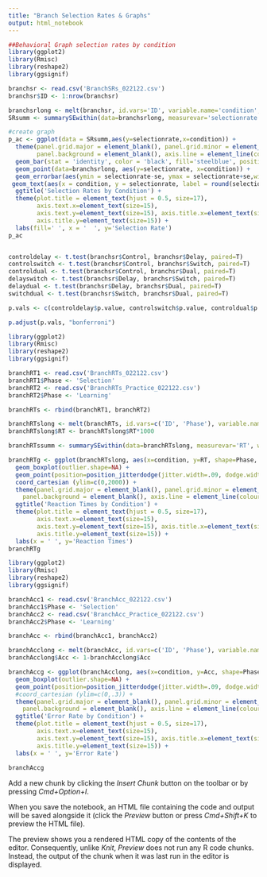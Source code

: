 ```yaml
---
title: "Branch Selection Rates & Graphs"
output: html_notebook
---
```



```r
##Behavioral Graph selection rates by condition
library(ggplot2)
library(Rmisc)
library(reshape2)
library(ggsignif)

branchsr <- read.csv('BranchSRs_022122.csv')
branchsr$ID <- 1:nrow(branchsr)

branchsrlong <- melt(branchsr, id.vars='ID', variable.name='condition', value.name='selectionrate')
SRsumm <- summarySEwithin(data=branchsrlong, measurevar='selectionrate', withinvars='condition', idvar='ID')

#create graph
p_ac <- ggplot(data = SRsumm,aes(y=selectionrate,x=condition)) +
  theme(panel.grid.major = element_blank(), panel.grid.minor = element_blank(),
        panel.background = element_blank(), axis.line = element_line(colour = "black")) + 
  geom_bar(stat = 'identity', color = 'black', fill='steelblue', position = position_dodge(.9)) +
  geom_point(data=branchsrlong, aes(y=selectionrate, x=condition)) + 
  geom_errorbar(aes(ymin = selectionrate-se, ymax = selectionrate+se,width = .3),position=position_dodge(.9)) +
 geom_text(aes(x = condition, y = selectionrate, label = round(selectionrate, digits=2)), position = position_stack(vjust = .5), size = 4)+
  ggtitle('Selection Rates by Condition') + 
  theme(plot.title = element_text(hjust = 0.5, size=17),
        axis.text.x=element_text(size=15),
        axis.text.y=element_text(size=15), axis.title.x=element_text(size=15),
        axis.title.y=element_text(size=15)) +
  labs(fill=' ', x = '  ', y='Selection Rate') 
p_ac


controldelay <- t.test(branchsr$Control, branchsr$Delay, paired=T)
controlswitch <- t.test(branchsr$Control, branchsr$Switch, paired=T)
controldual <- t.test(branchsr$Control, branchsr$Dual, paired=T)
delayswitch <- t.test(branchsr$Delay, branchsr$Switch, paired=T)
delaydual <- t.test(branchsr$Delay, branchsr$Dual, paired=T)
switchdual <- t.test(branchsr$Switch, branchsr$Dual, paired=T)

p.vals <- c(controldelay$p.value, controlswitch$p.value, controldual$p.value, delayswitch$p.value, delaydual$p.value, switchdual$p.value)

p.adjust(p.vals, "bonferroni")
```
```r
library(ggplot2)
library(Rmisc)
library(reshape2)
library(ggsignif)

branchRT1 <- read.csv('BranchRTs_022122.csv')
branchRT1$Phase <- 'Selection'
branchRT2 <- read.csv('BranchRTs_Practice_022122.csv')
branchRT2$Phase <- 'Learning'

branchRTs <- rbind(branchRT1, branchRT2)

branchRTslong <- melt(branchRTs, id.vars=c('ID', 'Phase'), variable.name='condition', value.name='RT')
branchRTslong$RT <- branchRTslong$RT*1000

branchRTssumm <- summarySEwithin(data=branchRTslong, measurevar='RT', withinvars=c('condition', 'Phase'), idvar='ID', na.rm=T)

branchRTg <- ggplot(branchRTslong, aes(x=condition, y=RT, shape=Phase, fill=Phase)) +
  geom_boxplot(outlier.shape=NA) + 
  geom_point(position=position_jitterdodge(jitter.width=.09, dodge.width=.75)) + 
  coord_cartesian (ylim=c(0,2000)) +
  theme(panel.grid.major = element_blank(), panel.grid.minor = element_blank(),
    panel.background = element_blank(), axis.line = element_line(colour = "black")) +
  ggtitle('Reaction Times by Condition') + 
  theme(plot.title = element_text(hjust = 0.5, size=17),
        axis.text.x=element_text(size=15),
        axis.text.y=element_text(size=15), axis.title.x=element_text(size=15),
        axis.title.y=element_text(size=15)) +
  labs(x = ' ', y='Reaction Times')
branchRTg

```



```r
library(ggplot2)
library(Rmisc)
library(reshape2)
library(ggsignif)

branchAcc1 <- read.csv('BranchAcc_022122.csv')
branchAcc1$Phase <- 'Selection'
branchAcc2 <- read.csv('BranchAcc_Practice_022122.csv')
branchAcc2$Phase <- 'Learning'

branchAcc <- rbind(branchAcc1, branchAcc2)

branchAcclong <- melt(branchAcc, id.vars=c('ID', 'Phase'), variable.name='condition', value.name='Acc')
branchAcclong$Acc <- 1-branchAcclong$Acc

branchAccg <- ggplot(branchAcclong, aes(x=condition, y=Acc, shape=Phase, fill=Phase)) +
  geom_boxplot(outlier.shape=NA) + 
  geom_point(position=position_jitterdodge(jitter.width=.09, dodge.width=.75)) + 
  #coord_cartesian (ylim=c(0,.3)) +
  theme(panel.grid.major = element_blank(), panel.grid.minor = element_blank(),
    panel.background = element_blank(), axis.line = element_line(colour = "black")) +
  ggtitle('Error Rate by Condition') + 
  theme(plot.title = element_text(hjust = 0.5, size=17),
        axis.text.x=element_text(size=15),
        axis.text.y=element_text(size=15), axis.title.x=element_text(size=15),
        axis.title.y=element_text(size=15)) +
  labs(x = ' ', y='Error Rate')
  
branchAccg
```
Add a new chunk by clicking the *Insert Chunk* button on the toolbar or by pressing *Cmd+Option+I*.

When you save the notebook, an HTML file containing the code and output will be saved alongside it (click the *Preview* button or press *Cmd+Shift+K* to preview the HTML file). 

The preview shows you a rendered HTML copy of the contents of the editor. Consequently, unlike *Knit*, *Preview* does not run any R code chunks. Instead, the output of the chunk when it was last run in the editor is displayed.


